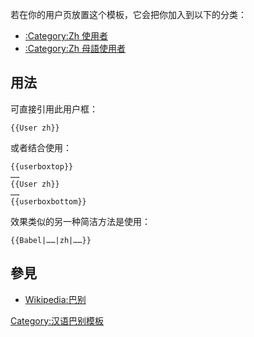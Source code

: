 <noinclude>{{template doc page viewed directly}}</noinclude>
<!-- 在本行下編輯模板說明 -->
{{high-use|5320}}
若在你的用户页放置这个模板，它会把你加入到以下的分类：
* [[:Category:Zh 使用者]]
* [[:Category:Zh 母語使用者]]
== 用法 ==
可直接引用此用户框：
<pre>{{User zh}}</pre>

或者结合<code>{{tl|Userboxtop}}</code>使用：
<pre>
{{userboxtop}}
……
{{User zh}}
……
{{userboxbottom}}
</pre>

效果类似的另一种简洁方法是使用<code>{{tl|Babel}}</code>：
<pre>
{{Babel|……|zh|……}}
</pre>
== 參見 ==
* [[Wikipedia:巴别]]
<includeonly>
[[Category:汉语巴别模板]]
</includeonly>